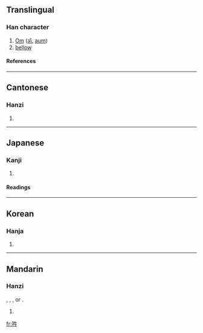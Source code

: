 ==Translingual==
===Han character===
{{Han char|rn=30|rad=口|as=04|sn=7|four=6500<sub>0</sub>|canj=口竹手 (RHQ)}}
# [[Om]] ([[ॐ]], [[aum]])
# [[bellow]]
====References====
{{Han ref|kx=0180.020|dkj=03378|dj=0398.010|hdz=10589.060|uh=543D|ud=21565|bh=CAA1|bd=51873}}
----

==Cantonese==
===Hanzi===
{{yue-hanzi|jyut=|y=hung1}}
# {{defn|Cantonese}}
----
==Japanese==
===Kanji===
{{ja-kanji|grade=|rs=口04}}
# {{defn|Japanese}} 
====Readings====
{{ja-readings|on=[[いん]] (in), [[ごう]] (gō), [[うん]] (un)|kun=[[ほえる]] (hoeru)}}
----
==Korean==
===Hanja===
{{ko-hanja|hangeul=[[후]], [[음]], [[우]]|rv=hu, eum, u|mr=hu, ŭm, u}}
# {{defn|Korean}}
----
==Mandarin==
===Hanzi===
{{cmn-hanzi|pin=[[ōu]] (ou1)|wg=ou<sup>1</sup>}},
{{cmn-hanzi|pin=[[óu]] (ou2)|wg=ou<sup>2</sup>}},
{{cmn-hanzi|pin=[[hōng]] (hong1)|wg=hong<sup>1</sup>}}, or
{{cmn-hanzi|pin=[[hǒu]] (hou3)|wg=hou<sup>3</sup>}}.
# {{defn|Mandarin}}

[[fr:吽]]